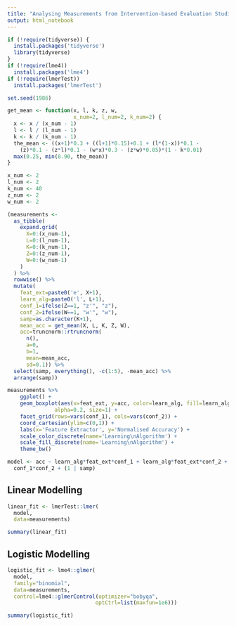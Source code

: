 ```yaml
---
title: "Analysing Measurements from Intervention-based Evaluation Studies"
output: html_notebook
---
```


```r
if (!require(tidyverse)) {
  install.packages('tidyverse')
  library(tidyverse)
}
if (!require(lme4))
  install.packages('lme4')
if (!require(lmerTest))
  install.packages('lmerTest')
```

```r
set.seed(1986)
```

```r
get_mean <- function(x, l, k, z, w,
                     x_num=2, l_num=2, k_num=2) {
  x <- x / (x_num - 1)
  l <- l / (l_num - 1)
  k <- k / (k_num - 1)
  the_mean <- ((x+1)*0.3 + ((l+1)*0.15)+0.1 + (l*(1-x))*0.1 -
    (z)*0.1 - (z*l)*0.1 - (w*x)*0.3 - (z*w)*0.05)*(1 - k*0.01)
  max(0.25, min(0.90, the_mean))
}

```


```r
x_num <- 2
l_num <- 2
k_num <- 40
z_num <- 2
w_num <- 2
```

```r
(measurements <-
  as_tibble(
    expand.grid(
      X=0:(x_num-1),
      L=0:(l_num-1),
      K=0:(k_num-1),
      Z=0:(z_num-1),
      W=0:(w_num-1)
    )
  ) %>%
  rowwise() %>%
  mutate(
    feat_ext=paste0('e', X+1),
    learn_alg=paste0('l', L+1),
    conf_1=ifelse(Z==1, "z'", "z"),
    conf_2=ifelse(W==1, "w'", "w"),
    samp=as.character(K+1),
    mean_acc = get_mean(X, L, K, Z, W),
    acc=truncnorm::rtruncnorm(
      n(),
      a=0,
      b=1,
      mean=mean_acc,
      sd=0.1)) %>%
  select(samp, everything(), -c(1:5), -mean_acc) %>%
  arrange(samp))
```

```r
measurements %>%
    ggplot() +
    geom_boxplot(aes(x=feat_ext, y=acc, color=learn_alg, fill=learn_alg),
               alpha=0.2, size=1) +
    facet_grid(rows=vars(conf_1), cols=vars(conf_2)) +
    coord_cartesian(ylim=c(0,1)) +
    labs(x='Feature Extractor', y='Normalised Accuracy') +
    scale_color_discrete(name='Learning\nAlgorithm') +
    scale_fill_discrete(name='Learning\nAlgorithm') +
    theme_bw()
```


```r
model <- acc ~ learn_alg*feat_ext*conf_1 + learn_alg*feat_ext*conf_2 + 
  conf_1*conf_2 + (1 | samp)

```


## Linear Modelling


```r
linear_fit <- lmerTest::lmer(
  model,
  data=measurements)
```

```r
summary(linear_fit)
```

## Logistic Modelling


```r
logistic_fit <- lme4::glmer(
  model,
  family="binomial",
  data=measurements,
  control=lme4::glmerControl(optimizer="bobyqa",
                            optCtrl=list(maxfun=1e6)))
```

```r
summary(logistic_fit)
```
